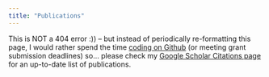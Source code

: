 ```yaml
---
title: "Publications"
---
```


This is NOT a 404 error :)) -- but instead of periodically re-formatting this page, I would rather spend the time [coding on Github](https://github.com/Bohdan-Khomtchouk) (or meeting grant submission deadlines) so... please check my [Google Scholar Citations page](https://scholar.google.com/citations?hl=en&user=pa6Zh9QAAAAJ&view_op=list_works&sortby=pubdate) for an up-to-date list of publications.

